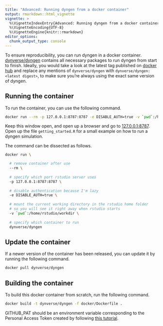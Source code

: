 ```yaml
---
title: "Advanced: Running dyngen from a docker container"
output: rmarkdown::html_vignette
vignette: >
  %\VignetteIndexEntry{Advanced: Running dyngen from a docker container}
  %\VignetteEncoding{UTF-8}
  %\VignetteEngine{knitr::rmarkdown}
editor_options: 
  chunk_output_type: console
---
```


<!-- github markdown built using 
rmarkdown::render("vignettes/run_dyngen_from_docker.Rmd", output_format = rmarkdown::github_document())
-->

To ensure reproducibility, you can run dyngen in a docker container. [dynverse/dyngen](https://hub.docker.com/r/dynverse/dyngen) contains all necessary packages to run dyngen from start to finish.
Ideally, you would take a look at the latest tag published on [docker hub](https://hub.docker.com/r/dynverse/dyngen) and replace any mentions of `dynverse/dyngen` with `dynverse/dyngen:<latest digest>`, to make sure you're always using the exact same version of dyngen.

## Running the container
To run the container, you can use the following command.

```sh
docker run --rm -p 127.0.0.1:8787:8787 -e DISABLE_AUTH=true -v `pwd`:/home/rstudio/workdir dynverse/dyngen
```

Keep this window open, and open up a browser and go to [127.0.0.1:8787](127.0.0.1:8787). Open up the file `getting_started.R` for a small example on how to run a dyngen simulation.

The command can be dissected as follows.

```sh
docker run \

  # remove container after use
  --rm \
  
  # specify which port rstudio server uses
  -p 127.0.0.1:8787:8787 \
  
  # disable authentication because I'm lazy
  -e DISABLE_AUTH=true \
  
  # mount the current working directory in the rstudio home folder
  # so you will see it right away when rstudio starts
  -v `pwd`:/home/rstudio/workdir \
  
  # specify which container to run
  dynverse/dyngen
```

## Update the container

If a newer version of the container has been released, you can update it by running the following command.
```sh
docker pull dynverse/dyngen
```


## Building the container

To build this docker container from scratch, run the following command.

```sh
docker build -t dynverse/dyngen -f docker/Dockerfile .
```

GITHUB_PAT should be an environment variable corresponding to the Personal Access Token created by following [this tutorial](https://docs.github.com/en/github/authenticating-to-github/creating-a-personal-access-token).
